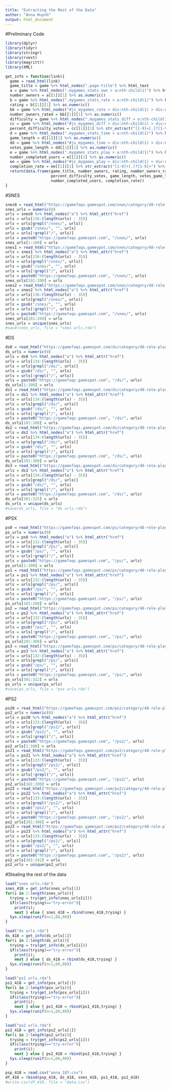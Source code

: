 ---
title: "Extracting the Rest of the Data"
author: "Anna Huynh"
output: html_document
---
#Preliminary Code
```{r}
library(dplyr)
library(tidyr)
library(stringr)
library(rvest)
library(magrittr)
library(XML)

get_info = function(link){
  game = read_html(link)
  game_title = game %>% html_nodes(".page-title") %>% html_text
  a = game %>% html_nodes(".mygames_stats_own > a:nth-child(1)") %>% html_text() %>% strsplit(" ")
  number_owners = a[[1]][1] %>% as.numeric()
  b = game %>% html_nodes(".mygames_stats_rate > a:nth-child(1)") %>% html_text() %>% strsplit(" ")
  rating = b[[1]][1] %>% as.numeric()
  bb = game %>% html_nodes("#js_mygames_rate > div:nth-child(1) > div:nth-child(1) > p:nth-child(3)") %>% html_text() %>% strsplit(" ")
  number_owners_rated = bb[[1]][1] %>% as.numeric()
  difficulty = game %>% html_nodes(".mygames_stats_diff > a:nth-child(1)") %>% html_text()
  cc = game %>% html_nodes("#js_mygames_diff > div:nth-child(1) > div:nth-child(1) > p:nth-child(4)") %>% html_text() %>% strsplit(" ")
  percent_difficulty_votes = cc[[1]][1] %>% str_extract("[1-9]+[.]?[1-9]+") %>% as.numeric()
  d = game %>% html_nodes(".mygames_stats_time > a:nth-child(1)") %>% html_text() %>% strsplit(" ")
  game_length = d[[1]][1] %>% as.numeric()
  dd = game %>% html_nodes("#js_mygames_time > div:nth-child(1) > div:nth-child(1) > p:nth-child(4)") %>% html_text() %>% strsplit(" ")
  votes_game_length = dd[[1]][1] %>% as.numeric()
  e = game %>% html_nodes(".mygames_stats_play > a:nth-child(1)") %>% html_text() %>% strsplit(" ")
  number_completed_users = e[[1]][1] %>% as.numeric()
  ee = game %>% html_nodes("#js_mygames_play > div:nth-child(1) > div:nth-child(1) > p:nth-child(3)") %>% html_text() %>% strsplit(" ")
  completion_rate = ee[[1]][1] %>% str_extract("[1-9]+[.]?[1-9]+") %>% as.numeric()
  return(data.frame(game_title, number_owners, rating, number_owners_rated, difficulty,
                    percent_difficulty_votes, game_length, votes_game_length,
                    number_completed_users, completion_rate))
}
```

#SNES  
```{r}
snes0 = read_html("https://gamefaqs.gamespot.com/snes/category/48-role-playing?page=0&dist=1")
snes_urls = numeric(0)
urls = snes0 %>% html_nodes("a") %>% html_attr("href")
urls = urls[136:(length(urls) - 35)]
urls = urls[grepl("/snes/", urls)]
urls = gsub("/snes/", "", urls)
urls = urls[!grepl("/", urls)]
urls = paste0("https://gamefaqs.gamespot.com", "/snes/", urls)
snes_urls[1:100] = urls
snes1 = read_html("https://gamefaqs.gamespot.com/snes/category/48-role-playing?page=1&dist=1")
urls = snes1 %>% html_nodes("a") %>% html_attr("href")
urls = urls[136:(length(urls) - 35)]
urls = urls[grepl("/snes/", urls)]
urls = gsub("/snes/", "", urls)
urls = urls[!grepl("/", urls)]
urls = paste0("https://gamefaqs.gamespot.com", "/snes/", urls)
snes_urls[101:200] = urls
snes2 = read_html("https://gamefaqs.gamespot.com/snes/category/48-role-playing?page=2&dist=1")
urls = snes2 %>% html_nodes("a") %>% html_attr("href")
urls = urls[136:(length(urls) - 35)]
urls = urls[grepl("/snes/", urls)]
urls = gsub("/snes/", "", urls)
urls = urls[!grepl("/", urls)]
urls = paste0("https://gamefaqs.gamespot.com", "/snes/", urls)
snes_urls[201:260] = urls
snes_urls = unique(snes_urls)
#save(snes_urls, file = "snes urls.rda")
```

#DS  
```{r}
ds0 = read_html("https://gamefaqs.gamespot.com/ds/category/48-role-playing?page=0&dist=1")
ds_urls = numeric(0)
urls = ds0 %>% html_nodes("a") %>% html_attr("href")
urls = urls[134:(length(urls) - 35)]
urls = urls[grepl("/ds/", urls)]
urls = gsub("/ds/", "", urls)
urls = urls[!grepl("/", urls)]
urls = paste0("https://gamefaqs.gamespot.com", "/ds/", urls)
ds_urls[1:100] = urls
ds1 = read_html("https://gamefaqs.gamespot.com/ds/category/48-role-playing?page=1&dist=1")
urls = ds1 %>% html_nodes("a") %>% html_attr("href")
urls = urls[134:(length(urls) - 35)]
urls = urls[grepl("/ds/", urls)]
urls = gsub("/ds/", "", urls)
urls = urls[!grepl("/", urls)]
urls = paste0("https://gamefaqs.gamespot.com", "/ds/", urls)
ds_urls[101:200] = urls
ds2 = read_html("https://gamefaqs.gamespot.com/ds/category/48-role-playing?page=2&dist=1")
urls = ds2 %>% html_nodes("a") %>% html_attr("href")
urls = urls[134:(length(urls) - 35)]
urls = urls[grepl("/ds/", urls)]
urls = gsub("/ds/", "", urls)
urls = urls[!grepl("/", urls)]
urls = paste0("https://gamefaqs.gamespot.com", "/ds/", urls)
ds_urls[201:300] = urls
ds3 = read_html("https://gamefaqs.gamespot.com/ds/category/48-role-playing?page=3&dist=1")
urls = ds3 %>% html_nodes("a") %>% html_attr("href")
urls = urls[134:(length(urls) - 35)]
urls = urls[grepl("/ds/", urls)]
urls = gsub("/ds/", "", urls)
urls = urls[!grepl("/", urls)]
urls = paste0("https://gamefaqs.gamespot.com", "/ds/", urls)
ds_urls[301:325] = urls
ds_urls = unique(ds_urls)
#save(ds_urls, file = "ds urls.rda")
```

#PSX  
```{r}
ps0 = read_html("https://gamefaqs.gamespot.com/ps/category/48-role-playing?page=0&dist=1")
ps_urls = numeric(0)
urls = ps0 %>% html_nodes("a") %>% html_attr("href")
urls = urls[132:(length(urls) - 35)]
urls = urls[grepl("/ps/", urls)]
urls = gsub("/ps/", "", urls)
urls = urls[!grepl("/", urls)]
urls = paste0("https://gamefaqs.gamespot.com", "/ps/", urls)
ps_urls[1:100] = urls
ps1 = read_html("https://gamefaqs.gamespot.com/ps/category/48-role-playing?page=1&dist=1")
urls = ps1 %>% html_nodes("a") %>% html_attr("href")
urls = urls[132:(length(urls) - 35)]
urls = urls[grepl("/ps/", urls)]
urls = gsub("/ps/", "", urls)
urls = urls[!grepl("/", urls)]
urls = paste0("https://gamefaqs.gamespot.com", "/ps/", urls)
ps_urls[101:200] = urls
ps2 = read_html("https://gamefaqs.gamespot.com/ps/category/48-role-playing?page=2&dist=1")
urls = ps2 %>% html_nodes("a") %>% html_attr("href")
urls = urls[132:(length(urls) - 35)]
urls = urls[grepl("/ps/", urls)]
urls = gsub("/ps/", "", urls)
urls = urls[!grepl("/", urls)]
urls = paste0("https://gamefaqs.gamespot.com", "/ps/", urls)
ps_urls[201:300] = urls
ps3 = read_html("https://gamefaqs.gamespot.com/ps/category/48-role-playing?page=3&dist=1")
urls = ps3 %>% html_nodes("a") %>% html_attr("href")
urls = urls[132:(length(urls) - 35)]
urls = urls[grepl("/ps/", urls)]
urls = gsub("/ps/", "", urls)
urls = urls[!grepl("/", urls)]
urls = paste0("https://gamefaqs.gamespot.com", "/ps/", urls)
ps_urls[301:312] = urls
ps_urls = unique(ps_urls)
#save(ps_urls, file = "psx urls.rda")
```

#PS2  
```{r}
ps20 = read_html("https://gamefaqs.gamespot.com/ps2/category/48-role-playing?page=0&dist=1")
ps2_urls = numeric(0)
urls = ps20 %>% html_nodes("a") %>% html_attr("href")
urls = urls[133:(length(urls) - 35)]
urls = urls[grepl("/ps2/", urls)]
urls = gsub("/ps2/", "", urls)
urls = urls[!grepl("/", urls)]
urls = paste0("https://gamefaqs.gamespot.com", "/ps2/", urls)
ps2_urls[1:100] = urls
ps21 = read_html("https://gamefaqs.gamespot.com/ps2/category/48-role-playing?page=1&dist=1")
urls = ps21 %>% html_nodes("a") %>% html_attr("href")
urls = urls[133:(length(urls) - 35)]
urls = urls[grepl("/ps2/", urls)]
urls = gsub("/ps2/", "", urls)
urls = urls[!grepl("/", urls)]
urls = paste0("https://gamefaqs.gamespot.com", "/ps2/", urls)
ps2_urls[101:200] = urls
ps22 = read_html("https://gamefaqs.gamespot.com/ps2/category/48-role-playing?page=2&dist=1")
urls = ps22 %>% html_nodes("a") %>% html_attr("href")
urls = urls[133:(length(urls) - 35)]
urls = urls[grepl("/ps2/", urls)]
urls = gsub("/ps2/", "", urls)
urls = urls[!grepl("/", urls)]
urls = paste0("https://gamefaqs.gamespot.com", "/ps2/", urls)
ps2_urls[201:300] = urls
ps23 = read_html("https://gamefaqs.gamespot.com/ps2/category/48-role-playing?page=3&dist=1")
urls = ps23 %>% html_nodes("a") %>% html_attr("href")
urls = urls[133:(length(urls) - 35)]
urls = urls[grepl("/ps2/", urls)]
urls = gsub("/ps2/", "", urls)
urls = urls[!grepl("/", urls)]
urls = paste0("https://gamefaqs.gamespot.com", "/ps2/", urls)
ps2_urls[301:342] = urls
ps2_urls = unique(ps2_urls)
```

#Stealing the rest of the data
```{r}
load("snes urls.rda")
snes_418 = get_info(snes_urls[1])
for(i in 2:length(snes_urls)){
  trying = try(get_info(snes_urls[i]))
  if(class(trying)=="try-error"){
    print(i);
    next } else { snes_418 = rbind(snes_418,trying) }
  Sys.sleep(runif(n=1,60,90))
}

load("ds urls.rda")
ds_418 = get_info(ds_urls[1])
for(i in 2:length(ds_urls)){
  trying = try(get_info(ds_urls[i]))
  if(class(trying)=="try-error"){
    print(i);
    next } else { ds_418 = rbind(ds_418,trying) }
  Sys.sleep(runif(n=1,60,90))
}

load("ps1 urls.rda")
ps1_418 = get_info(psx_urls[1])
for(i in 2:length(psx_urls)){
  trying = try(get_info(psx_urls[i]))
  if(class(trying)=="try-error"){
    print(i);
    next } else { ps1_418 = rbind(ps1_418,trying) }
  Sys.sleep(runif(n=1,60,90))
}

load("ps2 urls.rda")
ps2_418 = get_info(ps2_urls[1])
for(i in 2:length(ps2_urls)){
  trying = try(get_info(ps2_urls[i]))
  if(class(trying)=="try-error"){
    print(i);
    next } else { ps2_418 = rbind(ps2_418,trying) }
  Sys.sleep(runif(n=1,60,90))
}

psp_418 = read.csv("anna_187.csv")
df_418 = rbind(psp_418, ds_418, snes_418, ps1_418, ps2_418)
#write.csv(df_418, file = "data.csv")
```

